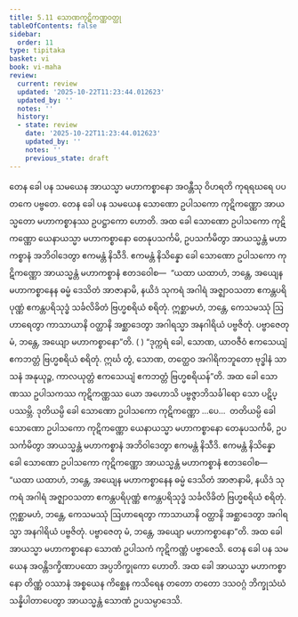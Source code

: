 ```yaml
---
title: 5.11 သောဏကုဋိကဏ္ဏဝတ္ထု
tableOfContents: false
sidebar:
  order: 11
type: tipitaka
basket: vi
book: vi-maha
review:
  current: review
  updated: '2025-10-22T11:23:44.012623'
  updated_by: ''
  notes: ''
  history:
  - state: review
    date: '2025-10-22T11:23:44.012623'
    updated_by: ''
    notes: ''
    previous_state: draft
---
```



<ReviewStatus review={frontmatter.review} showDetails={true} />

<HypothesisAnnotation frontmatter={frontmatter} />

<DynamicBreadcrumb />

<Division number="257" book="vi-maha" e="ch" v="3" p="283">

<Paragraph number="1176" book="vi-maha">
တေန ခေါ ပန သမယေန အာယသ္မာ မဟာကစ္စာနော အဝန္တီသု ဝိဟရတိ ကုရရဃရေ ပပတကေ ပဗ္ဗတေ. တေန ခေါ ပန သမယေန သောဏော ဥပါသကော ကုဋိကဏ္ဏော အာယသ္မတော မဟာကစ္စာနဿ ဥပဋ္ဌာကော ဟောတိ.
</Paragraph>

<Paragraph number="1177" book="vi-maha">
အထ ခေါ သောဏော ဥပါသကော ကုဋိကဏ္ဏော ယေနာယသ္မာ မဟာကစ္စာနော တေနုပသင်္ကမိ, ဥပသင်္ကမိတွာ အာယသ္မန္တံ မဟာကစ္စာနံ အဘိဝါဒေတွာ ဧကမန္တံ နိသီဒိ. ဧကမန္တံ နိသိန္နော ခေါ သောဏော ဥပါသကော ကုဋိကဏ္ဏော အာယသ္မန္တံ မဟာကစ္စာနံ ဧတဒဝေါစ—  “ယထာ ယထာဟံ, ဘန္တေ, အယျေန မဟာကစ္စာနေန ဓမ္မံ ဒေသိတံ အာဇာနာမိ, နယိဒံ သုကရံ အဂါရံ အဇ္ဈာဝသတာ ဧကန္တပရိပုဏ္ဏံ ဧကန္တပရိသုဒ္ဓံ သင်္ခလိခိတံ ဗြဟ္မစရိယံ စရိတုံ. ဣစ္ဆာမဟံ, ဘန္တေ, ကေသမဿုံ ဩဟာရေတွာ ကာသာယာနိ ဝတ္ထာနိ အစ္ဆာဒေတွာ အဂါရသ္မာ အနဂါရိယံ ပဗ္ဗဇိတုံ. ပဗ္ဗာဇေတု မံ, ဘန္တေ, အယျော မဟာကစ္စာနော”တိ. ( ) “ဒုက္ကရံ ခေါ, သောဏ, ယာဝဇီဝံ ဧကသေယျံ ဧကဘတ္တံ ဗြဟ္မစရိယံ စရိတုံ. ဣင်္ဃ တွံ, သောဏ, တတ္ထေဝ အဂါရိကဘူတော ဗုဒ္ဓါနံ သာသနံ အနုယုဉ္ဇ, ကာလယုတ္တံ ဧကသေယျံ ဧကဘတ္တံ ဗြဟ္မစရိယန်”တိ. အထ ခေါ သောဏဿ ဥပါသကဿ ကုဋိကဏ္ဏဿ ယော အဟောသိ ပဗ္ဗဇ္ဇာဘိသင်္ခါရော သော ပဋိပ္ပဿမ္ဘိ.
</Paragraph>

<Paragraph number="1178" book="vi-maha">
ဒုတိယမ္ပိ ခေါ သောဏော ဥပါသကော ကုဋိကဏ္ဏော …ပေ…  တတိယမ္ပိ ခေါ သောဏော ဥပါသကော ကုဋိကဏ္ဏော ယေနာယသ္မာ မဟာကစ္စာနော တေနုပသင်္ကမိ, ဥပသင်္ကမိတွာ အာယသ္မန္တံ မဟာကစ္စာနံ အဘိဝါဒေတွာ ဧကမန္တံ နိသီဒိ. ဧကမန္တံ နိသိန္နော ခေါ သောဏော ဥပါသကော ကုဋိကဏ္ဏော အာယသ္မန္တံ မဟာကစ္စာနံ ဧတဒဝေါစ—  “ယထာ ယထာဟံ, ဘန္တေ, အယျေန မဟာကစ္စာနေန ဓမ္မံ ဒေသိတံ အာဇာနာမိ, နယိဒံ သုကရံ အဂါရံ အဇ္ဈာဝသတာ ဧကန္တပရိပုဏ္ဏံ ဧကန္တပရိသုဒ္ဓံ သင်္ခလိခိတံ ဗြဟ္မစရိယံ စရိတုံ. ဣစ္ဆာမဟံ, ဘန္တေ, ကေသမဿုံ ဩဟာရေတွာ ကာသာယာနိ ဝတ္ထာနိ အစ္ဆာဒေတွာ အဂါရသ္မာ အနဂါရိယံ ပဗ္ဗဇိတုံ. ပဗ္ဗာဇေတု မံ, ဘန္တေ, အယျော မဟာကစ္စာနော”တိ. အထ ခေါ အာယသ္မာ မဟာကစ္စာနော သောဏံ ဥပါသကံ ကုဋိကဏ္ဏံ ပဗ္ဗာဇေသိ. တေန ခေါ ပန သမယေန အဝန္တိဒက္ခိဏာပထော အပ္ပဘိက္ခုကော ဟောတိ. အထ ခေါ အာယသ္မာ မဟာကစ္စာနော တိဏ္ဏံ ဝဿာနံ အစ္စယေန ကိစ္ဆေန ကသိရေန တတော တတော ဒသဝဂ္ဂံ ဘိက္ခုသံဃံ သန္နိပါတာပေတွာ အာယသ္မန္တံ သောဏံ ဥပသမ္ပာဒေသိ.
</Paragraph>
</Division>